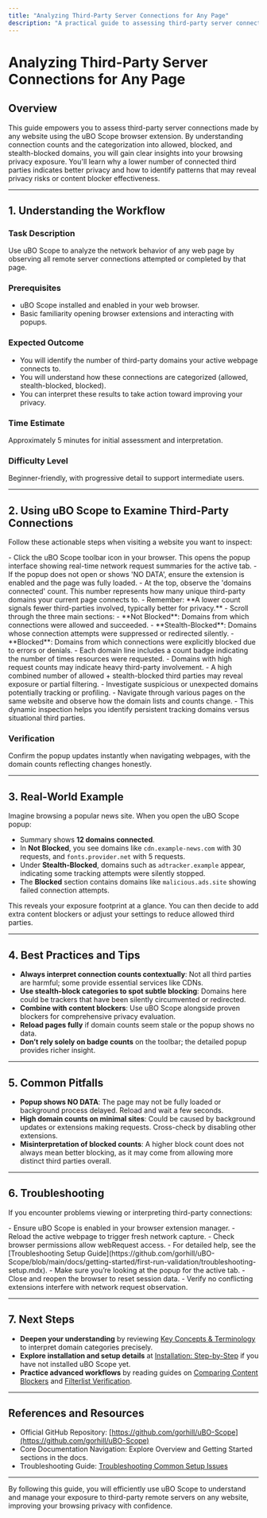 ```yaml
---
title: "Analyzing Third-Party Server Connections for Any Page"
description: "A practical guide to assessing third-party server connections for any website. Learn how to interpret connection counts, why low numbers are desirable, and how to spot patterns in allowed, blocked, and stealth categories to enhance your browsing privacy."
---
```


# Analyzing Third-Party Server Connections for Any Page

## Overview
This guide empowers you to assess third-party server connections made by any website using the uBO Scope browser extension. By understanding connection counts and the categorization into allowed, blocked, and stealth-blocked domains, you will gain clear insights into your browsing privacy exposure. You'll learn why a lower number of connected third parties indicates better privacy and how to identify patterns that may reveal privacy risks or content blocker effectiveness.

---

## 1. Understanding the Workflow

### Task Description
Use uBO Scope to analyze the network behavior of any web page by observing all remote server connections attempted or completed by that page.

### Prerequisites
- uBO Scope installed and enabled in your web browser.
- Basic familiarity opening browser extensions and interacting with popups.

### Expected Outcome
- You will identify the number of third-party domains your active webpage connects to.
- You will understand how these connections are categorized (allowed, stealth-blocked, blocked).
- You can interpret these results to take action toward improving your privacy.

### Time Estimate
Approximately 5 minutes for initial assessment and interpretation.

### Difficulty Level
Beginner-friendly, with progressive detail to support intermediate users.

---

## 2. Using uBO Scope to Examine Third-Party Connections

Follow these actionable steps when visiting a website you want to inspect:

<Steps>
<Step title="Open the uBO Scope Popup">
- Click the uBO Scope toolbar icon in your browser. This opens the popup interface showing real-time network request summaries for the active tab.
- If the popup does not open or shows 'NO DATA', ensure the extension is enabled and the page was fully loaded.
</Step>

<Step title="Review the Summary Count">
- At the top, observe the 'domains connected' count. This number represents how many unique third-party domains your current page connects to.
- Remember: **A lower count signals fewer third-parties involved, typically better for privacy.**
</Step>

<Step title="Explore the Categorized Domains">
- Scroll through the three main sections:
  - **Not Blocked**: Domains from which connections were allowed and succeeded.
  - **Stealth-Blocked**: Domains whose connection attempts were suppressed or redirected silently.
  - **Blocked**: Domains from which connections were explicitly blocked due to errors or denials.
- Each domain line includes a count badge indicating the number of times resources were requested.
</Step>

<Step title="Interpret Domain Counts and Patterns">
- Domains with high request counts may indicate heavy third-party involvement.
- A high combined number of allowed + stealth-blocked third parties may reveal exposure or partial filtering.
- Investigate suspicious or unexpected domains potentially tracking or profiling.
</Step>

<Step title="Validate with Real Browsing Behavior">
- Navigate through various pages on the same website and observe how the domain lists and counts change.
- This dynamic inspection helps you identify persistent tracking domains versus situational third parties.
</Step>
</Steps>

### Verification
Confirm the popup updates instantly when navigating webpages, with the domain counts reflecting changes honestly.

---

## 3. Real-World Example
Imagine browsing a popular news site. When you open the uBO Scope popup:

- Summary shows **12 domains connected**.
- In **Not Blocked**, you see domains like `cdn.example-news.com` with 30 requests, and `fonts.provider.net` with 5 requests.
- Under **Stealth-Blocked**, domains such as `adtracker.example` appear, indicating some tracking attempts were silently stopped.
- The **Blocked** section contains domains like `malicious.ads.site` showing failed connection attempts.

This reveals your exposure footprint at a glance. You can then decide to add extra content blockers or adjust your settings to reduce allowed third parties.

---

## 4. Best Practices and Tips

- **Always interpret connection counts contextually**: Not all third parties are harmful; some provide essential services like CDNs.
- **Use stealth-block categories to spot subtle blocking**: Domains here could be trackers that have been silently circumvented or redirected.
- **Combine with content blockers**: Use uBO Scope alongside proven blockers for comprehensive privacy evaluation.
- **Reload pages fully** if domain counts seem stale or the popup shows no data.
- **Don’t rely solely on badge counts** on the toolbar; the detailed popup provides richer insight.

---

## 5. Common Pitfalls

- **Popup shows NO DATA**: The page may not be fully loaded or background process delayed. Reload and wait a few seconds.
- **High domain counts on minimal sites**: Could be caused by background updates or extensions making requests. Cross-check by disabling other extensions.
- **Misinterpretation of blocked counts**: A higher block count does not always mean better blocking, as it may come from allowing more distinct third parties overall.

---

## 6. Troubleshooting

If you encounter problems viewing or interpreting third-party connections:

<AccordionGroup title="Troubleshooting Tips">
<Accordion title="Popup Not Showing Real-Time Data">
- Ensure uBO Scope is enabled in your browser extension manager.
- Reload the active webpage to trigger fresh network capture.
- Check browser permissions allow webRequest access.
- For detailed help, see the [Troubleshooting Setup Guide](https://github.com/gorhill/uBO-Scope/blob/main/docs/getting-started/first-run-validation/troubleshooting-setup.mdx).
</Accordion>
<Accordion title="Domain Counts Seem Incorrect">
- Make sure you’re looking at the popup for the active tab.
- Close and reopen the browser to reset session data.
- Verify no conflicting extensions interfere with network request observation.
</Accordion>
</AccordionGroup>

---

## 7. Next Steps

- **Deepen your understanding** by reviewing [Key Concepts & Terminology](https://github.com/gorhill/uBO-Scope/blob/main/docs/overview/architecture-concepts/core-terms-concepts.mdx) to interpret domain categories precisely.
- **Explore installation and setup details** at [Installation: Step-by-Step](https://github.com/gorhill/uBO-Scope/blob/main/docs/getting-started/intro-installation/install-instructions.mdx) if you have not installed uBO Scope yet.
- **Practice advanced workflows** by reading guides on [Comparing Content Blockers](https://github.com/gorhill/uBO-Scope/blob/main/docs/guides/core-workflows/comparative-content-blocker-evaluation.mdx) and [Filterlist Verification](https://github.com/gorhill/uBO-Scope/blob/main/docs/guides/core-workflows/filterlist-verification-workflow.mdx).

---

## References and Resources
- Official GitHub Repository: [https://github.com/gorhill/uBO-Scope](https://github.com/gorhill/uBO-Scope)
- Core Documentation Navigation: Explore Overview and Getting Started sections in the docs.
- Troubleshooting Guide: [Troubleshooting Common Setup Issues](https://github.com/gorhill/uBO-Scope/blob/main/docs/getting-started/first-run-validation/troubleshooting-setup.mdx)

---

By following this guide, you will efficiently use uBO Scope to understand and manage your exposure to third-party remote servers on any website, improving your browsing privacy with confidence.
